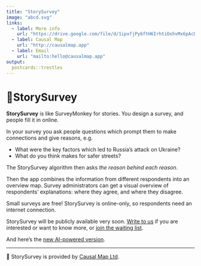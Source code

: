 ```yaml
---
title: "StorySurvey"
image: "abcd.svg"
links:
  - label: More info
    url: "https://drive.google.com/file/d/1ipxfjPy6ftH6IrhtiOohvMx6pAcDMhZt/view?usp=sharing"
  - label: Causal Map
    url: "http://causalmap.app"
  - label: Email
    url: "mailto:hello@causalmap.app"
output:
  postcards::trestles
---
```


# 🦉StorySurvey

**StorySurvey** is like SurveyMonkey for stories. You design a survey, and people fill it in online.

In your survey you ask people questions which prompt them to make connections and give reasons, e.g.

- What were the key factors which led to Russia’s attack on Ukraine?
- What do you think makes for safer streets?

The StorySurvey algorithm then asks *the reason behind each reason*. 

Then the app combines the information from different respondents into an overview map. 
Survey administrators can get a visual overview of respondents’ explanations: where they agree, and where they disagree.

Small surveys are free! StorySurvey is online-only, so respondents need an internet connection.

StorySurvey will be publicly available very soon. [Write to us](mailto:hello@causalmap.app) if you are interested or want to know more, or [join the waiting list](https://forms.wix.com/f/6992844431304950386).

And here's the [new AI-powered version](https://causalmap.shinyapps.io/StorySurvey3/).

----

🦉 StorySurvey is provided by [Causal Map Ltd](http://causalmap.app).
